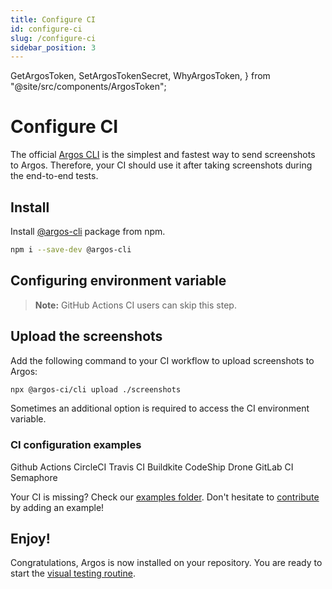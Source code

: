 ```yaml
---
title: Configure CI
id: configure-ci
slug: /configure-ci
sidebar_position: 3
---
```


  GetArgosToken,
  SetArgosTokenSecret,
  WhyArgosToken,
} from "@site/src/components/ArgosToken";

# Configure CI

The official [Argos CLI](/argos-cli) is the simplest and fastest way to send screenshots to Argos. Therefore, your CI should use it after taking screenshots during the end-to-end tests.

## Install

Install [@argos-cli](https://www.npmjs.com/package/@argos-ci/cli) package from npm.

```sh
npm i --save-dev @argos-cli
```

## Configuring environment variable

> **Note:** GitHub Actions CI users can skip this step.

<WhyArgosToken />
<GetArgosToken />
<SetArgosTokenSecret />

## Upload the screenshots

Add the following command to your CI workflow to upload screenshots to Argos:

```sh
npx @argos-ci/cli upload ./screenshots
```

Sometimes an additional option is required to access the CI environment variable.

### CI configuration examples

<Cards>
  <LinkCard link="/github-actions" image={githubLogo}>
    Github Actions
  </LinkCard>
  <LinkCard link="/circle-ci" image={circleCiLogo}>
    CircleCI
  </LinkCard>
  <LinkCard link="/travis-ci" image={travisLogo}>
    Travis CI
  </LinkCard>
  <LinkCard link="/buildkite" image={buildkiteLogo}>
    Buildkite
  </LinkCard>
  <LinkCard link="/codeship" image={codeshipLogo}>
    CodeShip
  </LinkCard>
  <LinkCard link="/drone-ci" image={droneLogo}>
    Drone
  </LinkCard>
  <LinkCard link="/gitLab-ci" image={gitlabLogo}>
    GitLab CI
  </LinkCard>
  <LinkCard link="/semaphore" image={semaphoreLogo}>
    Semaphore
  </LinkCard>
</Cards>

Your CI is missing? Check our [examples folder](https://github.com/argos-ci/argos/tree/main/examples). Don't hesitate to [contribute](https://github.com/argos-ci/argos/blob/main/CONTRIBUTING.md) by adding an example!

## Enjoy!

Congratulations, Argos is now installed on your repository. You are ready to start the [visual testing routine](/visual-testing).
